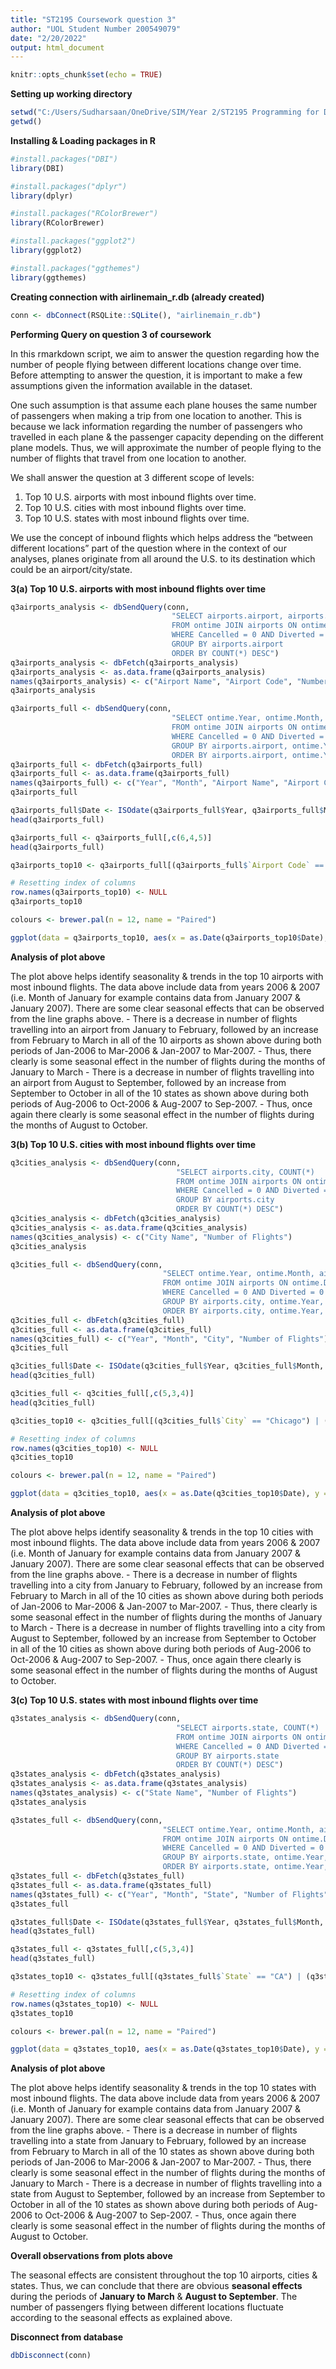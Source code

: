 ```yaml
---
title: "ST2195 Coursework question 3"
author: "UOL Student Number 200549079"
date: "2/20/2022"
output: html_document
---
```


```r

knitr::opts_chunk$set(echo = TRUE)

```

**Setting up working directory**

```r

setwd("C:/Users/Sudharsaan/OneDrive/SIM/Year 2/ST2195 Programming for Data Science/Coursework/Essential Harvard Dataverse Files")
getwd()

```

**Installing & Loading packages in R**

```r

#install.packages("DBI")
library(DBI)

#install.packages("dplyr")
library(dplyr)

#install.packages("RColorBrewer")
library(RColorBrewer)

#install.packages("ggplot2")
library(ggplot2)

#install.packages("ggthemes")
library(ggthemes)

```

**Creating connection with airlinemain_r.db (already created)**

```r

conn <- dbConnect(RSQLite::SQLite(), "airlinemain_r.db")

```





**Performing Query on question 3 of coursework**

In this rmarkdown script, we aim to answer the question regarding how the number of people flying between different locations change over time. Before attempting to answer the question, it is important to make a few assumptions given the information available in the dataset. 

One such assumption is that assume each plane houses the same number of passengers when making a trip from one location to another. This is because we lack information regarding the number of passengers who travelled in each plane & the passenger capacity depending on the different plane models. Thus, we will approximate the number of people flying to the number of flights that travel from one location to another. 

We shall answer the question at 3 different scope of levels:

1. Top 10 U.S. airports with most inbound flights over time.
2. Top 10 U.S. cities with most inbound flights over time.
3. Top 10 U.S. states with most inbound flights over time. 

We use the concept of inbound flights which helps address the "between different locations" part of the question where in the context of our analyses, planes originate from all around the U.S. to its destination which could be an airport/city/state. 



**3(a) Top 10 U.S. airports with most inbound flights over time**

```r

q3airports_analysis <- dbSendQuery(conn,
                                    "SELECT airports.airport, airports.iata, COUNT(*)
                                    FROM ontime JOIN airports ON ontime.Dest = airports.iata
                                    WHERE Cancelled = 0 AND Diverted = 0 
                                    GROUP BY airports.airport
                                    ORDER BY COUNT(*) DESC")
q3airports_analysis <- dbFetch(q3airports_analysis)
q3airports_analysis <- as.data.frame(q3airports_analysis)
names(q3airports_analysis) <- c("Airport Name", "Airport Code", "Number of Flights")
q3airports_analysis

```
```r

q3airports_full <- dbSendQuery(conn,
                                    "SELECT ontime.Year, ontime.Month, airports.airport, airports.iata, COUNT(*)
                                    FROM ontime JOIN airports ON ontime.Dest = airports.iata
                                    WHERE Cancelled = 0 AND Diverted = 0 AND airports.airport != 'None'
                                    GROUP BY airports.airport, ontime.Year, ontime.Month
                                    ORDER BY airports.airport, ontime.Year, ontime.Month")
q3airports_full <- dbFetch(q3airports_full)
q3airports_full <- as.data.frame(q3airports_full)
names(q3airports_full) <- c("Year", "Month", "Airport Name", "Airport Code", "Number of Flights")
q3airports_full

```

```r

q3airports_full$Date <- ISOdate(q3airports_full$Year, q3airports_full$Month, 1)
head(q3airports_full)

```
```r

q3airports_full <- q3airports_full[,c(6,4,5)]
head(q3airports_full)

```
```r

q3airports_top10 <- q3airports_full[(q3airports_full$`Airport Code` == "ATL") | (q3airports_full$`Airport Code` == "ORD") | (q3airports_full$`Airport Code` == "DFW") | (q3airports_full$`Airport Code` == "LAX") | (q3airports_full$`Airport Code` == "DEN") | (q3airports_full$`Airport Code` == "PHX") | (q3airports_full$`Airport Code` == "IAH") | (q3airports_full$`Airport Code` == "LAS") | (q3airports_full$`Airport Code` == "EWR") | (q3airports_full$`Airport Code` == "DTW") ,]

# Resetting index of columns
row.names(q3airports_top10) <- NULL
q3airports_top10

```
```r

colours <- brewer.pal(n = 12, name = "Paired")

ggplot(data = q3airports_top10, aes(x = as.Date(q3airports_top10$Date), y = q3airports_top10$`Number of Flights`)) + geom_line(aes(colour=q3airports_top10$`Airport Code`), size = 1) + scale_x_date(date_labels = "%b-%Y") + labs(title = "Figure 3.1: Top 10 U.S. Airports with most inbound flights", x = "Date", y = "Number of Flights") + scale_colour_discrete(name = "Airport Code") + theme_minimal()

```

**Analysis of plot above**

The plot above helps identify seasonality & trends in the top 10 airports with most inbound flights. The data above include data from years 2006 & 2007 (i.e. Month of January for example contains data from January 2007 & January 2007). There are some clear seasonal effects that can be observed from the line graphs above. 
- There is a decrease in number of flights travelling into an airport from January to February, followed by an increase from February to March in all of the 10 airports as shown above during both periods of Jan-2006 to Mar-2006 & Jan-2007 to Mar-2007. 
    - Thus, there clearly is some seasonal effect in the number of flights during the months of January to March 
- There is a decrease in number of flights travelling into an airport from August to September, followed by an increase from September to October in all of the 10 states as shown above during both periods of Aug-2006 to Oct-2006 & Aug-2007 to Sep-2007.
    - Thus, once again there clearly is some seasonal effect in the number of flights during the months of August to October. 
    
    
    
**3(b) Top 10 U.S. cities with most inbound flights over time**

```r

q3cities_analysis <- dbSendQuery(conn,
                                     "SELECT airports.city, COUNT(*)
                                     FROM ontime JOIN airports ON ontime.Dest = airports.iata
                                     WHERE Cancelled = 0 AND Diverted = 0 
                                     GROUP BY airports.city
                                     ORDER BY COUNT(*) DESC")
q3cities_analysis <- dbFetch(q3cities_analysis)
q3cities_analysis <- as.data.frame(q3cities_analysis)
names(q3cities_analysis) <- c("City Name", "Number of Flights")
q3cities_analysis

```
```r

q3cities_full <- dbSendQuery(conn,
                                  "SELECT ontime.Year, ontime.Month, airports.city, COUNT(*)
                                  FROM ontime JOIN airports ON ontime.Dest = airports.iata
                                  WHERE Cancelled = 0 AND Diverted = 0 AND airports.city != 'None'
                                  GROUP BY airports.city, ontime.Year, ontime.Month
                                  ORDER BY airports.city, ontime.Year, ontime.Month")
q3cities_full <- dbFetch(q3cities_full)
q3cities_full <- as.data.frame(q3cities_full)
names(q3cities_full) <- c("Year", "Month", "City", "Number of Flights")
q3cities_full

```
```r

q3cities_full$Date <- ISOdate(q3cities_full$Year, q3cities_full$Month, 1)
head(q3cities_full)

```
```r

q3cities_full <- q3cities_full[,c(5,3,4)]
head(q3cities_full)

```
```r

q3cities_top10 <- q3cities_full[(q3cities_full$`City` == "Chicago") | (q3cities_full$`City` == "Atlanta") | (q3cities_full$`City` == "Dallas-Fort Worth") | (q3cities_full$`City` == "Houston") | (q3cities_full$`City` == "New York") | (q3cities_full$`City` == "Los Angeles") | (q3cities_full$`City` == "Denver") | (q3cities_full$`City` == "Phoenix") | (q3cities_full$`City` == "Las Vegas") | (q3cities_full$`City` == "Newark") ,]

# Resetting index of columns
row.names(q3cities_top10) <- NULL
q3cities_top10

```
```r

colours <- brewer.pal(n = 12, name = "Paired")

ggplot(data = q3cities_top10, aes(x = as.Date(q3cities_top10$Date), y = q3cities_top10$`Number of Flights`)) + geom_line(aes(colour=q3cities_top10$City), size = 1) + scale_x_date(date_labels = "%b-%Y") + labs(title = "Figure 3.2: Top 10 U.S. Cities with most inbound flights", x = "Date", y = "Number of Flights") + scale_colour_discrete(name = "City") + theme_minimal()

```

**Analysis of plot above**

The plot above helps identify seasonality & trends in the top 10 cities with most inbound flights. The data above include data from years 2006 & 2007 (i.e. Month of January for example contains data from January 2007 & January 2007). There are some clear seasonal effects that can be observed from the line graphs above. 
- There is a decrease in number of flights travelling into a city from January to February, followed by an increase from February to March in all of the 10 cities as shown above during both periods of Jan-2006 to Mar-2006 & Jan-2007 to Mar-2007. 
    - Thus, there clearly is some seasonal effect in the number of flights during the months of January to March 
- There is a decrease in number of flights travelling into a city from August to September, followed by an increase from September to October in all of the 10 cities as shown above during both periods of Aug-2006 to Oct-2006 & Aug-2007 to Sep-2007.
    - Thus, once again there clearly is some seasonal effect in the number of flights during the months of August to October.
    
    
    
**3(c) Top 10 U.S. states with most inbound flights over time**

```r

q3states_analysis <- dbSendQuery(conn,
                                     "SELECT airports.state, COUNT(*)
                                     FROM ontime JOIN airports ON ontime.Dest = airports.iata
                                     WHERE Cancelled = 0 AND Diverted = 0 
                                     GROUP BY airports.state
                                     ORDER BY COUNT(*) DESC")
q3states_analysis <- dbFetch(q3states_analysis)
q3states_analysis <- as.data.frame(q3states_analysis)
names(q3states_analysis) <- c("State Name", "Number of Flights")
q3states_analysis

```
```r

q3states_full <- dbSendQuery(conn,
                                  "SELECT ontime.Year, ontime.Month, airports.state, COUNT(*)
                                  FROM ontime JOIN airports ON ontime.Dest = airports.iata
                                  WHERE Cancelled = 0 AND Diverted = 0 AND airports.state != 'None'
                                  GROUP BY airports.state, ontime.Year, ontime.Month
                                  ORDER BY airports.state, ontime.Year, ontime.Month")
q3states_full <- dbFetch(q3states_full)
q3states_full <- as.data.frame(q3states_full)
names(q3states_full) <- c("Year", "Month", "State", "Number of Flights")
q3states_full

```
```r

q3states_full$Date <- ISOdate(q3states_full$Year, q3states_full$Month, 1)
head(q3states_full) 

```
```r

q3states_full <- q3states_full[,c(5,3,4)]
head(q3states_full) 

```
```r

q3states_top10 <- q3states_full[(q3states_full$`State` == "CA") | (q3states_full$`State` == "TX") | (q3states_full$`State` == "IL") | (q3states_full$`State` == "FL") | (q3states_full$`State` == "GA") | (q3states_full$`State` == "NY") | (q3states_full$`State` == "CO") | (q3states_full$`State` == "AZ") | (q3states_full$`State` == "VA") | (q3states_full$`State` == "NV") ,]

# Resetting index of columns
row.names(q3states_top10) <- NULL
q3states_top10

```
```r

colours <- brewer.pal(n = 12, name = "Paired")

ggplot(data = q3states_top10, aes(x = as.Date(q3states_top10$Date), y = q3states_top10$`Number of Flights`)) + geom_line(aes(colour=q3states_top10$State), size = 1) + scale_x_date(date_labels = "%b-%Y") + labs(title = "Figure 3.3: Top 10 U.S. States with most inbound flights", x = "Date", y = "Number of Flights") + scale_colour_discrete(name = "State") + theme_minimal()

```

**Analysis of plot above**

The plot above helps identify seasonality & trends in the top 10 states with most inbound flights. The data above include data from years 2006 & 2007 (i.e. Month of January for example contains data from January 2007 & January 2007). There are some clear seasonal effects that can be observed from the line graphs above. 
- There is a decrease in number of flights travelling into a state from January to February, followed by an increase from February to March in all of the 10 states as shown above during both periods of Jan-2006 to Mar-2006 & Jan-2007 to Mar-2007. 
    - Thus, there clearly is some seasonal effect in the number of flights during the months of January to March 
- There is a decrease in number of flights travelling into a state from August to September, followed by an increase from September to October in all of the 10 states as shown above during both periods of Aug-2006 to Oct-2006 & Aug-2007 to Sep-2007.
    - Thus, once again there clearly is some seasonal effect in the number of flights during the months of August to October. 

**Overall observations from plots above**

The seasonal effects are consistent throughout the top 10 airports, cities & states. Thus, we can conclude that there are obvious **seasonal effects** during the periods of **January to March** & **August to September**. The number of passengers flying between different locations fluctuate according to the seasonal effects as explained above.  

**Disconnect from database**

```r

dbDisconnect(conn)

```
